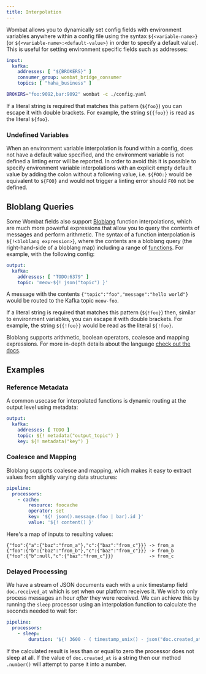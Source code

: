 ```yaml
---
title: Interpolation
---
```


Wombat allows you to dynamically set config fields with environment variables anywhere within a config file using the
syntax `${<variable-name>}` (or `${<variable-name>:<default-value>}` in order to specify a default value). This is
useful for setting environment specific fields such as addresses:

```yaml
input:
  kafka:
    addresses: [ "${BROKERS}" ]
    consumer_group: wombat_bridge_consumer
    topics: [ "haha_business" ]
```

```sh
BROKERS="foo:9092,bar:9092" wombat -c ./config.yaml
```

If a literal string is required that matches this pattern (`${foo}`) you can escape it with double brackets. For
example, the string `${{foo}}` is read as the literal `${foo}`.

### Undefined Variables

When an environment variable interpolation is found within a config, does not have a default value specified, and the
environment variable is not defined a linting error will be reported. In order to avoid this it is possible to specify
environment variable interpolations with an explicit empty default value by adding the colon without a following value,
i.e. `${FOO:}` would be equivalent to `${FOO}` and would not trigger a linting error should `FOO` not be defined.

## Bloblang Queries

Some Wombat fields also support [Bloblang][bloblang] function interpolations, which are much more powerful expressions
that allow you to query the contents of messages and perform arithmetic. The syntax of a function interpolation is
`${!<bloblang expression>}`, where the contents are a bloblang query (the right-hand-side of a bloblang map) including a
range of [functions][bloblang_functions]. For example, with the following config:

```yaml
output:
  kafka:
    addresses: [ "TODO:6379" ]
    topic: 'meow-${! json("topic") }'
```

A message with the contents `{"topic":"foo","message":"hello world"}` would be routed to the Kafka topic `meow-foo`.

If a literal string is required that matches this pattern (`${!foo}`) then, similar to environment variables, you can
escape it with double brackets. For example, the string `${{!foo}}` would be read as the literal `${!foo}`.

Bloblang supports arithmetic, boolean operators, coalesce and mapping expressions. For more in-depth details about the
language [check out the docs][bloblang].

## Examples

### Reference Metadata

A common usecase for interpolated functions is dynamic routing at the output level using metadata:

```yaml
output:
  kafka:
    addresses: [ TODO ]
    topic: ${! metadata("output_topic") }
    key: ${! metadata("key") }
```

### Coalesce and Mapping

Bloblang supports coalesce and mapping, which makes it easy to extract values from slightly varying data structures:

```yaml
pipeline:
  processors:
    - cache:
        resource: foocache
        operator: set
        key: '${! json().message.(foo | bar).id }'
        value: '${! content() }'
```

Here's a map of inputs to resulting values:

```
{"foo":{"a":{"baz":"from_a"},"c":{"baz":"from_c"}}} -> from_a
{"foo":{"b":{"baz":"from_b"},"c":{"baz":"from_c"}}} -> from_b
{"foo":{"b":null,"c":{"baz":"from_c"}}}             -> from_c
```

### Delayed Processing

We have a stream of JSON documents each with a unix timestamp field `doc.received_at` which is set when our platform
receives it. We wish to only process messages an hour _after_ they were received. We can achieve this by running the
`sleep` processor using an interpolation function to calculate the seconds needed to wait for:

```yaml
pipeline:
  processors:
    - sleep:
        duration: '${! 3600 - ( timestamp_unix() - json("doc.created_at").number() ) }s'
```

If the calculated result is less than or equal to zero the processor does not sleep at all. If the value of
`doc.created_at` is a string then our method `.number()` will attempt to parse it into a number.

[error_handling]: /docs/configuration/error_handling

[field_paths]: /docs/configuration/field_paths

[meta_proc]: /docs/components/processors/metadata

[bloblang]: /docs/guides/bloblang/about

[bloblang_functions]: /docs/guides/bloblang/about#functions
